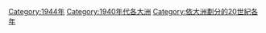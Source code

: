 [[Category:1944年|Category:1944年]]
[[Category:1940年代各大洲|Category:1940年代各大洲]]
[[Category:依大洲劃分的20世紀各年|Category:依大洲劃分的20世紀各年]]